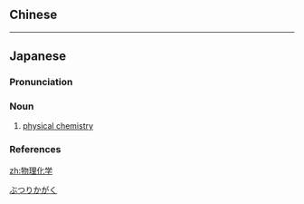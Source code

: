 {{also|物理化學}}
==Chinese==
{{zh-see|物理化學}}

----

==Japanese==
{{wikipedia|lang=ja}}
{{ja-kanjitab|yomi=o|ぶつ|り|か|がく}}

===Pronunciation===
{{ja-pron|ぶつり かがく|acc=4|acc_ref=DJR,NHK|y=ko}}

===Noun===
{{ja-noun|ぶつり かがく|hhira=ぶつりくわがく}}

# [[physical chemistry]]

===References===
<references/>

[[Category:ja:Physical chemistry|ぶつりかがく]]

[[zh:物理化学]]